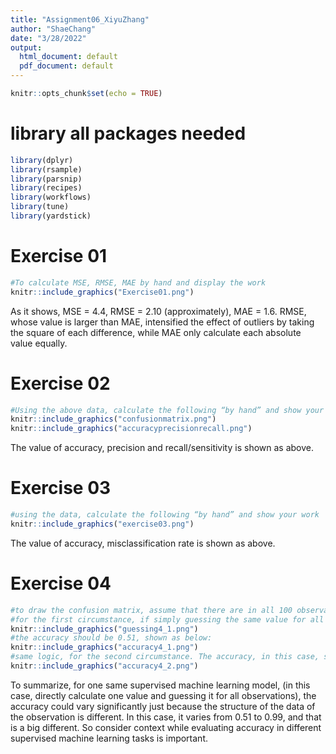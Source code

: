 ```yaml
---
title: "Assignment06_XiyuZhang"
author: "ShaeChang"
date: "3/28/2022"
output:
  html_document: default
  pdf_document: default
---
```


```r
knitr::opts_chunk$set(echo = TRUE)
```

# library all packages needed
```r
library(dplyr)
library(rsample)
library(parsnip)
library(recipes)
library(workflows)
library(tune)
library(yardstick)
```

# Exercise 01
```r
#To calculate MSE, RMSE, MAE by hand and display the work
knitr::include_graphics("Exercise01.png")
```

As it shows, MSE = 4.4, RMSE = 2.10 (approximately), MAE = 1.6.
RMSE, whose value is larger than MAE, intensified the effect of outliers by taking the square of each difference, while MAE only calculate each absolute value equally. 


# Exercise 02
```r
#Using the above data, calculate the following “by hand” and show your work.
knitr::include_graphics("confusionmatrix.png")
knitr::include_graphics("accuracyprecisionrecall.png")
```
The value of accuracy, precision and recall/sensitivity is shown as above.

# Exercise 03
```r
#using the data, calculate the following “by hand” and show your work
knitr::include_graphics("exercise03.png")
```

The value of accuracy, misclassification rate is shown as above.

# Exercise 04
```r
#to draw the confusion matrix, assume that there are in all 100 observations in the population.
#for the first circumstance, if simply guessing the same value for all observations, then
knitr::include_graphics("guessing4_1.png")
#the accuracy should be 0.51, shown as below:
knitr::include_graphics("accuracy4_1.png")
#same logic, for the second circumstance. The accuracy, in this case, should be 0.99, shown as below.
knitr::include_graphics("accuracy4_2.png")
```
To summarize, for one same supervised machine learning model, (in this case, directly calculate one value and guessing it for all observations), the accuracy could vary significantly just because the structure of the data of the observation is different. In this case, it varies from 0.51 to 0.99, and that is a big different. So consider context while evaluating accuracy in different supervised machine learning tasks is important.

